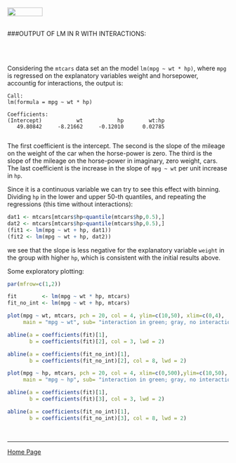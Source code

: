 <br>
<a href="http://rinterested.github.io/statistics/index.html">
<img HEIGHT="20" WIDTH="80" src="https://cloud.githubusercontent.com/assets/9312897/10556783/a27a26fa-745c-11e5-9b1a-2d5bd737387a.PNG"></a>
<br><br>

###OUTPUT OF LM IN R WITH INTERACTIONS:

<br><br>

Considering the `mtcars` data set an the model `lm(mpg ~ wt * hp)`, where `mpg` is regressed on the explanatory variables weight and horsepower, accountig for interactions, the output is:

```
Call:
lm(formula = mpg ~ wt * hp)

Coefficients:
(Intercept)           wt           hp        wt:hp  
   49.80842     -8.21662     -0.12010      0.02785  
   
```


The first coefficient is the intercept. The second is the slope of the mileage on the weight of the car when the horse-power is zero. The third is the slope of the mileage on the horse-power in imaginary, zero weight, cars. The last coefficient is the increase in the slope of `mpg ~ wt` per unit increase in `hp`.

Since it is a continuous variable we can try to see this effect with binning. Dividing `hp` in the lower and upper $50$-th quantiles, and repeating the regressions (this time without interactions):

```r
dat1 <- mtcars[mtcars$hp<quantile(mtcars$hp,0.5),]
dat2 <- mtcars[mtcars$hp>quantile(mtcars$hp,0.5),]
(fit1 <- lm(mpg ~ wt + hp, dat1))
(fit2 <- lm(mpg ~ wt + hp, dat2))
```

we see that the slope is less negative for the explanatory variable `weight` in the group with higher `hp`, which is consistent with the initial results above.


Some exploratory plotting:


```r
par(mfrow=c(1,2))

fit        <- lm(mpg ~ wt * hp, mtcars)
fit_no_int <- lm(mpg ~ wt + hp, mtcars)

plot(mpg ~ wt, mtcars, pch = 20, col = 4, ylim=c(10,50), xlim=c(0,4),
     main = "mpg ~ wt", sub= "interaction in green; gray, no interaction")

abline(a = coefficients(fit)[1], 
       b = coefficients(fit)[2], col = 3, lwd = 2)

abline(a = coefficients(fit_no_int)[1], 
       b = coefficients(fit_no_int)[2], col = 8, lwd = 2)

plot(mpg ~ hp, mtcars, pch = 20, col = 4, xlim=c(0,500),ylim=c(10,50),
     main = "mpg ~ hp", sub= "interaction in green; gray, no interaction")

abline(a = coefficients(fit)[1], 
       b = coefficients(fit)[3], col = 3, lwd = 2)

abline(a = coefficients(fit_no_int)[1], 
       b = coefficients(fit_no_int)[3], col = 8, lwd = 2)
```

<br>


---

<a href="http://rinterested.github.io/statistics/index.html">Home Page</a>
